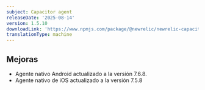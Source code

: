 ```yaml
---
subject: Capacitor agent
releaseDate: '2025-08-14'
version: 1.5.10
downloadLink: 'https://www.npmjs.com/package/@newrelic/newrelic-capacitor-plugin/v/1.5.10'
translationType: machine
---
```


## Mejoras

* Agente nativo Android actualizado a la versión 7.6.8.
* Agente nativo de iOS actualizado a la versión 7.5.8